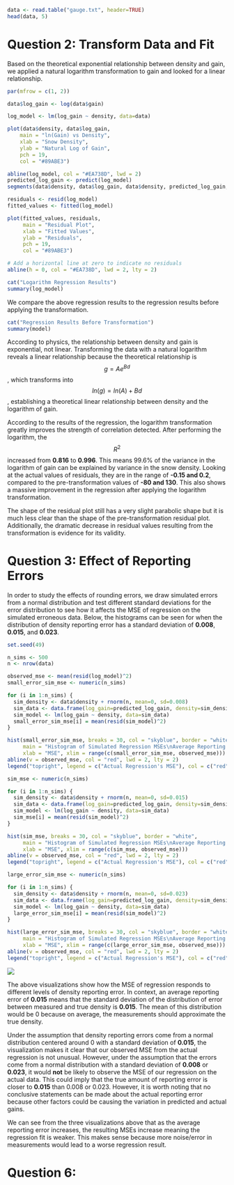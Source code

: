 ```r
data <- read.table("gauge.txt", header=TRUE)
head(data, 5)
```

# Question 2: Transform Data and Fit

Based on the theoretical exponential relationship between density and gain, we applied a natural logarithm transformation to gain and looked for a linear relationship.

```r
par(mfrow = c(1, 2))

data$log_gain <- log(data$gain)

log_model <- lm(log_gain ~ density, data=data)

plot(data$density, data$log_gain,
    main = "ln(Gain) vs Density", 
    xlab = "Snow Density", 
    ylab = "Natural Log of Gain", 
    pch = 19, 
    col = "#89ABE3")

abline(log_model, col = "#EA738D", lwd = 2)
predicted_log_gain <- predict(log_model)
segments(data$density, data$log_gain, data$density, predicted_log_gain, col = "purple", lwd = 1, lty = 2)

residuals <- resid(log_model)
fitted_values <- fitted(log_model)

plot(fitted_values, residuals, 
     main = "Residual Plot", 
     xlab = "Fitted Values", 
     ylab = "Residuals", 
     pch = 19, 
     col = "#89ABE3")

# Add a horizontal line at zero to indicate no residuals
abline(h = 0, col = "#EA738D", lwd = 2, lty = 2)
```

```r
cat("Logarithm Regression Results")
summary(log_model)
```

We compare the above regression results to the regression results before applying the transformation.

```r
cat("Regression Results Before Transformation")
summary(model)
```

According to physics, the relationship between density and gain is exponential, not linear. Transforming the data with a natural logarithm reveals a linear relationship because the theoretical relationship is $$g = Ae^{Bd}$$, which transforms into $$ln(g) = ln(A) + Bd$$, establishing a theoretical linear relationship between density and the logarithm of gain.

According to the results of the regression, the logarithm transformation greatly improves the strength of correlation detected. After performing the logarithm, the $$R^2$$ increased from **0.816** to **0.996**. This means 99.6% of the variance in the logarithm of gain can be explained by variance in the snow density. Looking at the actual values of residuals, they are in the range of **-0.15 and 0.2**, compared to the pre-transformation values of **-80 and 130**. This also shows a massive improvement in the regression after applying the logarithm transformation.

The shape of the residual plot still has a very slight parabolic shape but it is much less clear than the shape of the pre-transformation residual plot. Additionally, the dramatic decrease in residual values resulting from the transformation is evidence for its validity.

# Question 3: Effect of Reporting Errors

In order to study the effects of rounding errors, we draw simulated errors from a normal distribution and test different standard deviations for the error distribution to see how it affects the MSE of regression on the simulated erroneous data. Below, the histograms can be seen for when the distribution of density reporting error has a standard deviation of **0.008**, **0.015**, and **0.023**.

```r
set.seed(49)

n_sims <- 500
n <- nrow(data)

observed_mse <- mean(resid(log_model)^2)
small_error_sim_mse <- numeric(n_sims)

for (i in 1:n_sims) {
  sim_density <- data$density + rnorm(n, mean=0, sd=0.008)
  sim_data <- data.frame(log_gain=predicted_log_gain, density=sim_density)
  sim_model <- lm(log_gain ~ density, data=sim_data)
  small_error_sim_mse[i] = mean(resid(sim_model)^2)
}

hist(small_error_sim_mse, breaks = 30, col = "skyblue", border = "white",
     main = "Histogram of Simulated Regression MSEs\nAverage Reporting Error = 0.008",
     xlab = "MSE", xlim = range(c(small_error_sim_mse, observed_mse)))
abline(v = observed_mse, col = "red", lwd = 2, lty = 2)
legend("topright", legend = c("Actual Regression's MSE"), col = c("red"), lwd = 2, lty = 2)

sim_mse <- numeric(n_sims)

for (i in 1:n_sims) {
  sim_density <- data$density + rnorm(n, mean=0, sd=0.015)
  sim_data <- data.frame(log_gain=predicted_log_gain, density=sim_density)
  sim_model <- lm(log_gain ~ density, data=sim_data)
  sim_mse[i] = mean(resid(sim_model)^2)
}

hist(sim_mse, breaks = 30, col = "skyblue", border = "white",
     main = "Histogram of Simulated Regression MSEs\nAverage Reporting Error = 0.015",
     xlab = "MSE", xlim = range(c(sim_mse, observed_mse)))
abline(v = observed_mse, col = "red", lwd = 2, lty = 2)
legend("topright", legend = c("Actual Regression's MSE"), col = c("red"), lwd = 2, lty = 2)

large_error_sim_mse <- numeric(n_sims)

for (i in 1:n_sims) {
  sim_density <- data$density + rnorm(n, mean=0, sd=0.023)
  sim_data <- data.frame(log_gain=predicted_log_gain, density=sim_density)
  sim_model <- lm(log_gain ~ density, data=sim_data)
  large_error_sim_mse[i] = mean(resid(sim_model)^2)
}

hist(large_error_sim_mse, breaks = 30, col = "skyblue", border = "white",
     main = "Histogram of Simulated Regression MSEs\nAverage Reporting Error = 0.023",
     xlab = "MSE", xlim = range(c(large_error_sim_mse, observed_mse)))
abline(v = observed_mse, col = "red", lwd = 2, lty = 2)
legend("topright", legend = c("Actual Regression's MSE"), col = c("red"), lwd = 2, lty = 2)
```

![](images/clipboard-9133593.png)

The above visualizations show how the MSE of regression responds to different levels of density reporting error. In context, an average reporting error of **0.015** means that the standard deviation of the distribution of error between measured and true density is **0.015**. The mean of this distribution would be 0 because on average, the measurements should approximate the true density.

Under the assumption that density reporting errors come from a normal distribution centered around 0 with a standard deviation of **0.015**, the visualization makes it clear that our observed MSE from the actual regression is not unusual. However, under the assumption that the errors come from a normal distribution with a standard deviation of **0.008** or **0.023**, it would **not** be likely to observe the MSE of our regression on the actual data. This could imply that the true amount of reporting error is closer to **0.015** than 0.008 or 0.023. However, it is worth noting that no conclusive statements can be made about the actual reporting error because other factors could be causing the variation in predicted and actual gains.

We can see from the three visualizations above that as the average reporting error increases, the resulting MSEs increase meaning the regression fit is weaker. This makes sense because more noise/error in measurements would lead to a worse regression result.

# Question 6: 

